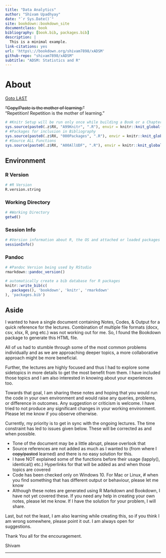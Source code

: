 ```yaml
--- 
title: "Data Analytics"
author: "Shivam Upadhyay"
date: "`r Sys.Date()`"
site: bookdown::bookdown_site
documentclass: book
bibliography: [book.bib, packages.bib]
description: |
  This is a minimal example.
link-citations: yes
url: 'https\://bookdown.org/shivam7898/xADSM'
github-repo: "shivam7898/xADSM"
subtitle: "ADSM: Statistics and R"
---
```


# About {#FIRST .unnumbered .tabset .tabset-fade} 
[Goto LAST](#LAST "End of the Document")

~~"Copy/Paste is the mother of learning."~~  
"Repetition! Repetition is the mother of learning."

<!-- Bx Load, Cx Assign, Dx Kable, Ix Jx Kx ... Datasets, xxxG image -->

```r
# #Knitr Setup will be run only once while building a Book or a Chapter
sys.source(paste0(.z$RX, "A99Knitr", ".R"), envir = knitr::knit_global())
# #Packages for inclusion in Bibliography
sys.source(paste0(.z$RX, "000Packages", ".R"), envir = knitr::knit_global())
# #Source ALL Functions
sys.source(paste0(.z$RX, "A00AllUDF", ".R"), envir = knitr::knit_global())
```

## Environment {.unnumbered .tabset .tabset-fade}

\textcolor{pink}{Assumption: Working directory has 3 sub-folders named "data", "images", "code".}

### R Version {.unlisted .unnumbered}

```r
# #R Version
R.version.string
```  

### Working Directory {.unlisted .unnumbered}

```r
# #Working Directory
getwd()
```

### Session Info {.unlisted .unnumbered}

```r
# #Version information about R, the OS and attached or loaded packages
sessionInfo()
``` 
 
### Pandoc {.unlisted .unnumbered}

```r
# #Pandoc Version being used by RStudio
rmarkdown::pandoc_version()
```  

```r
# automatically create a bib database for R packages
knitr::write_bib(c(
  .packages(), 'bookdown', 'knitr', 'rmarkdown'
), 'packages.bib')
```

## Aside {.unlisted .unnumbered}

I wanted to have a single document containing Notes, Codes, & Output for a quick reference for the lectures. Combination of multiple file formats (docx, csv, xlsx, R, png etc.) was not working out for me. So, I found the Bookdown package to generate this HTML file.

All of us had to stumble through some of the most common problems individually and as we are approaching deeper topics, a more collaborative approach might be more beneficial.

Further, the lectures are highly focused and thus I had to explore some sidetopics in more details to get the most benefit from them. I have included those topics and I am also interested in knowing about your experiences too.

Towards that goal, I am sharing these notes and hoping that you would run the code in your own environment and would raise any queries, problems, or difference in outcomes. Any suggestion or criticism is welcome. I have tried to not produce any significant changes in your working environment. Please let me know if you observe otherwise. 

Currently, my priority is to get in sync with the ongoing lectures. The time constraint has led to issues given below. These will be corrected as and when possible.

- Tone of the document may be a little abrupt, please overlook that
- Source references are not added as much as I wanted to (from where I ~~copy/pasted~~ learned) and there is no easy solution for this.
- I have NOT explained some of the functions before their usage (lapply(), identical() etc.) Hyperlinks for that will be added as and when those topics are covered
- Code has been checked only on Windows 10. For Mac or Linux, ~~if~~ when you find something that has different output or behaviour, please let me know
- Although these notes are generated using R Markdown and Bookdown, I have not yet covered these. If you need any help in creating your own notes, please let me know. If I have the solution for your problem, I will share.

Last, but not the least, I am also learning while creating this, so if you think I am wrong somewhere, please point it out. I am always open for suggestions.

Thank You all for the encouragement.

Shivam

****
